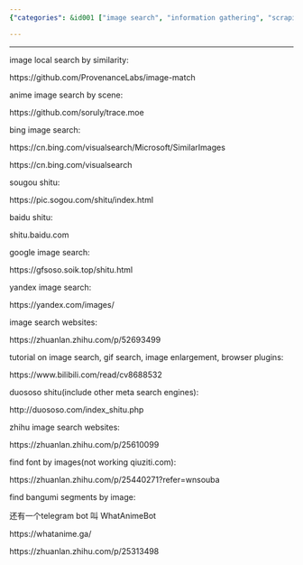 ```yaml
---
{"categories": &id001 ["image search", "information gathering", "scraping", "search engine", "video generator"], "category": "Image Search Tools", "date": "2022-05-28 11:26:34", "description": "This article explores various image search tools, including general and GIF searches, browser plugins, tutorials for using them effectively, meta search engines for finding specific elements like fonts or anime scenes, and how to locate these resources through image-based searches.", "tags": *id001, "title": "Similar Image Search"}

---
```


------

image local search by similarity:

https://github.com/ProvenanceLabs/image-match

anime image search by scene:

https://github.com/soruly/trace.moe

bing image search:

https://cn.bing.com/visualsearch/Microsoft/SimilarImages

https://cn.bing.com/visualsearch

sougou shitu:

https://pic.sogou.com/shitu/index.html

baidu shitu:

shitu.baidu.com

google image search:

https://gfsoso.soik.top/shitu.html

yandex image search:

https://yandex.com/images/

image search websites:

https://zhuanlan.zhihu.com/p/52693499

tutorial on image search, gif search, image enlargement, browser plugins:

https://www.bilibili.com/read/cv8688532

duososo shitu(include other meta search engines):

http://duososo.com/index_shitu.php

zhihu image search websites:

https://zhuanlan.zhihu.com/p/25610099

find font by images(not working qiuziti.com):

https://zhuanlan.zhihu.com/p/25440271?refer=wnsouba

find bangumi segments by image:

还有一个telegram bot 叫 WhatAnimeBot

https://whatanime.ga/

https://zhuanlan.zhihu.com/p/25313498

